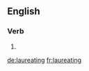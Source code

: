 
==English==

===Verb===
{{head|en|present participle}}

# {{present participle of|laureate|lang=en}}

[[de:laureating]]
[[fr:laureating]]